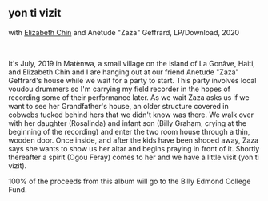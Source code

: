 ## yon ti vizit
with [Elizabeth Chin](https://elizabethjchin.com/) and Anetude "Zaza" Geffrard, LP/Download, 2020

<Cover src="AWP011-web-front.jpg" />

<br/>

<Bandcamp album="2093205976" />

It's July, 2019 in Matènwa, a small village on the island of La Gonâve, Haiti, and Elizabeth Chin and I are hanging out at our friend Anetude "Zaza" Geffrard's house while we wait for a party to start. This party involves local voudou drummers so I'm carrying my field recorder in the hopes of recording some of their performance later. As we wait Zaza asks us if we want to see her Grandfather's house, an older structure covered in cobwebs tucked behind hers that we didn't know was there. We walk over with her daughter (Rosalinda) and infant son (Billy Graham, crying at the beginning of the recording) and enter the two room house through a thin, wooden door. Once inside, and after the kids have been shooed away, Zaza says she wants to show us her altar and begins praying in front of it. Shortly thereafter a spirit (Ogou Feray) comes to her and we have a little visit (yon ti vizit).

100% of the proceeds from this album will go to the Billy Edmond College Fund.
